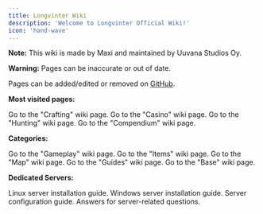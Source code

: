 ```yaml
---
title: Longvinter Wiki
description: 'Welcome to Longvinter Official Wiki!'
icon: 'hand-wave'
---
```


<Note>**Note:** This wiki is made by Maxi and maintained by Uuvana Studios Oy.</Note>

<Warning>**Warning:** Pages can be inaccurate or out of date.</Warning>

Pages can be added/edited or removed on [GitHub](https://github.com/uuvana=studios/vinter-wiki).



**Most visited pages:**

<CardGroup cols={4}>
  <Card
    title="Crafting"
    icon="hammer"
    href="/gameplay/crafting"
  >
    Go to the "Crafting" wiki page.
  </Card>
  <Card
    title="Casino"
    icon="slot-machine"
    href="/map/casino"
  >
    Go to the "Casino" wiki page.
  </Card>
  <Card
    title="Hunting"
    icon="person-rifle"
    href="/gameplay/hunting"
  >
    Go to the "Hunting" wiki page.
  </Card>
  <Card
    title="Compendium"
    icon="list-check"
    href="/gameplay/compendium"
  >
    Go to the "Compendium" wiki page.
  </Card>
</CardGroup>

**Categories:**

<CardGroup cols={4}>
  <Card
    title="Gameplay"
    icon="gamepad-modern"
    href="/gameplay/gameplay"
  >
    Go to the "Gameplay" wiki page.
  </Card>
  <Card
    title="Items"
    icon="sack-xmark"
    href="/items/items"
  >
    Go to the "Items" wiki page.
  </Card>
    <Card
    title="Map"
    icon="map"
    href="/map/map"
  >
    Go to the "Map" wiki page.
  </Card>
    <Card
    title="Guides"
    icon="books"
    href="/guides/guides"
  >
    Go to the "Guides" wiki page.
  </Card>
      <Card
    title="Base"
    icon="house"
    href="/base/base"
  >
    Go to the "Base" wiki page.
  </Card>
</CardGroup>

**Dedicated Servers:**

<CardGroup cols={4}>
  <Card
    title="Linux"
    icon="linux"
    href="/server/linux"
  >
    Linux server installation guide.
  </Card>
  <Card
    title="Windows"
    icon="windows"
    href="/items/items"
  >
    Windows server installation guide.
  </Card>
  <Card
    title="Configuration"
    icon="gear"
    href="/server/configuration"
  >
    Server configuration guide.
  </Card>
  <Card
    title="FAQ"
    icon="question"
    href="/server/faq"
  >
    Answers for server-related questions.
  </Card>
</CardGroup>
